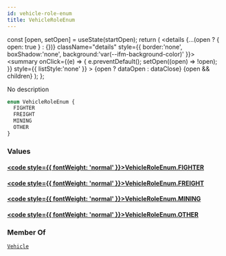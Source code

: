```yaml
---
id: vehicle-role-enum
title: VehicleRoleEnum
---
```









  const [open, setOpen] = useState(startOpen);
  return (
    <details {...(open ? { open: true } : {})} className="details" style={{ border:'none', boxShadow:'none', background:'var(--ifm-background-color)' }}>
      <summary
        onClick={(e) => {
          e.preventDefault();
          setOpen((open) => !open);
        }}
        style={{ listStyle:'none' }}
      >
      {open ? dataOpen : dataClose}
      </summary>
      {open && children}
    </details>
  );
};








No description


```graphql
enum VehicleRoleEnum {
  FIGHTER
  FREIGHT
  MINING
  OTHER
}
```




### Values

#### [<code style={{ fontWeight: 'normal' }}>VehicleRoleEnum.<b>FIGHTER</b></code>](#)  



#### [<code style={{ fontWeight: 'normal' }}>VehicleRoleEnum.<b>FREIGHT</b></code>](#)  



#### [<code style={{ fontWeight: 'normal' }}>VehicleRoleEnum.<b>MINING</b></code>](#)  



#### [<code style={{ fontWeight: 'normal' }}>VehicleRoleEnum.<b>OTHER</b></code>](#)  







### Member Of

[`Vehicle`](/api/types/objects/vehicle)  <Badge class="badge badge--secondary badge--relation" text="object"/>
